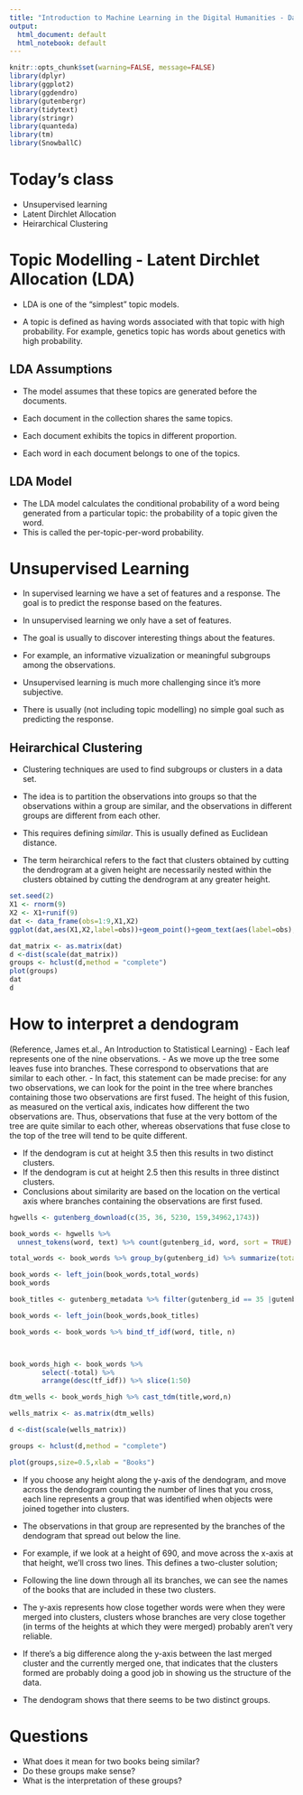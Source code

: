 ```yaml
---
title: "Introduction to Machine Learning in the Digital Humanities - Day 3"
output:
  html_document: default
  html_notebook: default
---
```


```r
knitr::opts_chunk$set(warning=FALSE, message=FALSE)
library(dplyr)
library(ggplot2)
library(ggdendro)
library(gutenbergr)
library(tidytext)
library(stringr)
library(quanteda)
library(tm)
library(SnowballC)
```

# Today's class

- Unsupervised learning 
- Latent Dirchlet Allocation
- Heirarchical Clustering



# Topic Modelling - Latent Dirchlet Allocation (LDA)

- LDA is one of the "simplest" topic models.

- A topic is defined as having words associated with that topic with high probability.  For example, genetics topic has words about genetics with high probability.

## LDA Assumptions

- The model assumes that these topics are generated before the documents.

- Each document in the collection shares the same topics.
- Each document exhibits the topics in different proportion.
- Each word in each document belongs to one of the topics.

## LDA Model

- The LDA model calculates the conditional probability of a word being generated from a particular topic: the probability of a topic given the word.
- This is called the per-topic-per-word probability.

# Unsupervised Learning

- In supervised learning we have a set of features and a response.  The goal is to predict the response based on the features.

- In unsupervised learning we only have a set of features.

- The goal is usually to discover interesting things about the features.

- For example, an informative vizualization or meaningful subgroups among the observations.

- Unsupervised learning is much more challenging since it's more subjective.

- There is usually (not including topic modelling) no simple goal such as predicting the response.


## Heirarchical Clustering

- Clustering techniques are used to find subgroups or clusters in a data set.

- The idea is to partition the observations into groups so that the observations within a group are similar, and the observations in different groups are different from each other.

- This requires defining *similar*.  This is usually defined as Euclidean distance.

- The term heirarchical refers to the fact that clusters obtained by cutting the dendrogram at a given height are necessarily nested within the clusters obtained by cutting the dendrogram at any greater height. 

```r
set.seed(2)
X1 <- rnorm(9)
X2 <- X1+runif(9)
dat <- data_frame(obs=1:9,X1,X2)
ggplot(dat,aes(X1,X2,label=obs))+geom_point()+geom_text(aes(label=obs),hjust=0, vjust=-0.5)

dat_matrix <- as.matrix(dat)
d <-dist(scale(dat_matrix))
groups <- hclust(d,method = "complete")
plot(groups)
dat
d
```

# How to interpret a dendogram

(Reference, James et.al., An Introduction to Statistical Learning)
- Each leaf represents one of the nine observations. 
- As we move up the tree some leaves fuse into branches.  These correspond to observations that are similar to each other.
- In fact, this statement can be made precise: for any two observations, we can look for the point in the tree where branches containing those two observations are first fused. The height of this fusion, as measured on the vertical axis, indicates how different the two observations are. Thus, observations that fuse at the very bottom of the tree are quite similar to each other, whereas observations that fuse close to the top of the tree will tend to be quite different.

- If the dendogram is cut at height 3.5 then this results in two distinct clusters.
- If the dendogram is cut at height 2.5 then this results in three distinct clusters.
- Conclusions about similarity are based on the location on the vertical axis where branches containing the observations are first fused.

```r

hgwells <- gutenberg_download(c(35, 36, 5230, 159,34962,1743))

book_words <- hgwells %>%
  unnest_tokens(word, text) %>% count(gutenberg_id, word, sort = TRUE) %>% ungroup()

total_words <- book_words %>% group_by(gutenberg_id) %>% summarize(total = sum(n))

book_words <- left_join(book_words,total_words) 
book_words

book_titles <- gutenberg_metadata %>% filter(gutenberg_id == 35 |gutenberg_id == 36|gutenberg_id ==5230|gutenberg_id == 159|gutenberg_id == 34962|gutenberg_id == 1743) %>% select(gutenberg_id,title)

book_words <- left_join(book_words,book_titles) 

book_words <- book_words %>% bind_tf_idf(word, title, n)



book_words_high <- book_words %>%
        select(-total) %>%
        arrange(desc(tf_idf)) %>% slice(1:50)

dtm_wells <- book_words_high %>% cast_tdm(title,word,n)

wells_matrix <- as.matrix(dtm_wells)

d <-dist(scale(wells_matrix))

groups <- hclust(d,method = "complete")

plot(groups,size=0.5,xlab = "Books")

```



- If you choose any height along the y-axis of the dendogram, and move across the dendogram counting the number of lines that you cross, each line represents a group that was identified when objects were joined together into clusters. 

- The observations in that group are represented by the branches of the dendogram that spread out below the line. 

- For example, if we look at a height of 690, and move across the x-axis at that height, we'll cross two lines. This defines a two-cluster solution; 

- Following the line down through all its branches, we can see the names of the books that are included in these two clusters. 

- The y-axis represents how close together words were when they were merged into clusters, clusters whose branches are very close together (in terms of the heights at which they were merged) probably aren't very reliable. 

- If there's a big difference along the y-axis between the last merged cluster and the currently merged one, that indicates that the clusters formed are probably doing a good job in showing us the structure of the data. 

- The dendogram shows that there seems to be two distinct groups.  

# Questions
- What does it mean for two books being similar?
- Do these groups make sense?  
- What is the interpretation of these groups?

